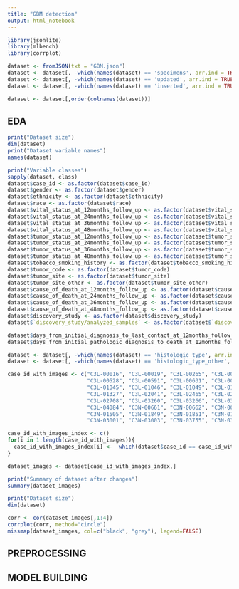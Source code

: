```yaml
---
title: "GBM detection"
output: html_notebook
---
```



```r
library(jsonlite)
library(mlbench)
library(corrplot)
```




```r
dataset <- fromJSON(txt = "GBM.json")
dataset <- dataset[, -which(names(dataset) == 'specimens', arr.ind = TRUE)]
dataset <- dataset[, -which(names(dataset) == 'updated', arr.ind = TRUE)]
dataset <- dataset[, -which(names(dataset) == 'inserted', arr.ind = TRUE)]

dataset <- dataset[,order(colnames(dataset))]
```


## EDA

```r
print("Dataset size")
dim(dataset)
print("Dataset variable names")
names(dataset)

print("Variable classes")
sapply(dataset, class)
dataset$case_id <- as.factor(dataset$case_id)
dataset$gender <- as.factor(dataset$gender)
dataset$ethnicity <- as.factor(dataset$ethnicity)
dataset$race <- as.factor(dataset$race)
dataset$vital_status_at_12months_follow_up <- as.factor(dataset$vital_status_at_12months_follow_up)
dataset$vital_status_at_24months_follow_up <- as.factor(dataset$vital_status_at_24months_follow_up)
dataset$vital_status_at_36months_follow_up <- as.factor(dataset$vital_status_at_36months_follow_up)
dataset$vital_status_at_48months_follow_up <- as.factor(dataset$vital_status_at_48months_follow_up)
dataset$tumor_status_at_12months_follow_up <- as.factor(dataset$tumor_status_at_12months_follow_up)
dataset$tumor_status_at_24months_follow_up <- as.factor(dataset$tumor_status_at_24months_follow_up)
dataset$tumor_status_at_36months_follow_up <- as.factor(dataset$tumor_status_at_36months_follow_up)
dataset$tumor_status_at_48months_follow_up <- as.factor(dataset$tumor_status_at_48months_follow_up)
dataset$tobacco_smoking_history <- as.factor(dataset$tobacco_smoking_history)
dataset$tumor_code <- as.factor(dataset$tumor_code)
dataset$tumor_site <- as.factor(dataset$tumor_site)
dataset$tumor_site_other <- as.factor(dataset$tumor_site_other)
dataset$cause_of_death_at_12months_follow_up <- as.factor(dataset$cause_of_death_at_12months_follow_up)
dataset$cause_of_death_at_24months_follow_up <- as.factor(dataset$cause_of_death_at_24months_follow_up)
dataset$cause_of_death_at_36months_follow_up <- as.factor(dataset$cause_of_death_at_36months_follow_up)
dataset$cause_of_death_at_48months_follow_up <- as.factor(dataset$cause_of_death_at_48months_follow_up)
dataset$discovery_study <- as.factor(dataset$discovery_study)
dataset$`discovery_study/analyzed_samples` <- as.factor(dataset$`discovery_study/analyzed_samples`)

dataset$days_from_initial_diagnosis_to_last_contact_at_12months_follow_up <- as.integer(dataset$days_from_initial_diagnosis_to_last_contact_at_12months_follow_up)
dataset$days_from_initial_pathologic_diagnosis_to_death_at_12months_follow_up <- as.integer(dataset$days_from_initial_pathologic_diagnosis_to_death_at_12months_follow_up)

dataset <- dataset[, -which(names(dataset) == 'histologic_type', arr.ind = TRUE)]
dataset <- dataset[, -which(names(dataset) == 'histologic_type_other', arr.ind = TRUE)]

case_id_with_images <- c("C3L-00016", "C3L-00019", "C3L-00265", "C3L-00278", "C3L-00349", "C3L-00424", "C3L-00506",
                         "C3L-00528", "C3L-00591", "C3L-00631", "C3L-00671", "C3L-00677", "C3L-01040", "C3L-01043",
                         "C3L-01045", "C3L-01046", "C3L-01049", "C3L-01142", "C3L-01146", "C3L-01155", "C3L-01156",
                         "C3L-01327", "C3L-02041", "C3L-02465", "C3L-02504", "C3L-02704", "C3L-02705", "C3L-02706",
                         "C3L-02708", "C3L-03260", "C3L-03266", "C3L-03727", "C3L-03744", "C3L-03747", "C3L-03748",
                         "C3L-04084", "C3N-00661", "C3N-00662", "C3N-00663", "C3N-00665", "C3N-01192", "C3N-01196",
                         "C3N-01505", "C3N-01849", "C3N-01851", "C3N-01852", "C3N-02255", "C3N-02256", "C3N-02286",
                         "C3N-03001", "C3N-03003", "C3N-03755", "C3N-03756", "C3N-04686")

case_id_with_images_index <- c()
for(i in 1:length(case_id_with_images)){
  case_id_with_images_index[i] <-  which(dataset$case_id == case_id_with_images[i], arr.ind = TRUE)
}

dataset_images <- dataset[case_id_with_images_index,]

print("Summary of dataset after changes")
summary(dataset_images)

print("Dataset size")
dim(dataset)
```


```r
corr <- cor(dataset_images[,1:4])
corrplot(corr, method="circle")
missmap(dataset_images, col=c("black", "grey"), legend=FALSE)

```


## PREPROCESSING



## MODEL BUILDING